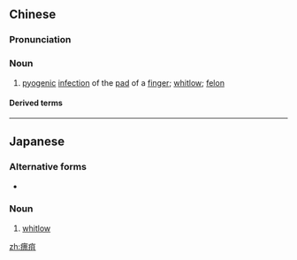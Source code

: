 ==Chinese==
{{zh-forms}}

===Pronunciation===
{{zh-pron
|m=biāojū
|c=biu1 zeoi1
|cat=n
}}

===Noun===
{{zh-noun}}

# {{lb|zh|TCM}} [[pyogenic]] [[infection]] of the [[pad]] of a [[finger]]; [[whitlow]]; [[felon]]

====Derived terms====
{{zh-der|瘭疽草}}

----

==Japanese==
{{ja-kanjitab|ひょう|そ|yomi=o}}

===Alternative forms===
* {{l/ja|ひょう疽}}

===Noun===
{{ja-noun|ひょうそ}}

# [[whitlow]]

[[zh:瘭疽]]